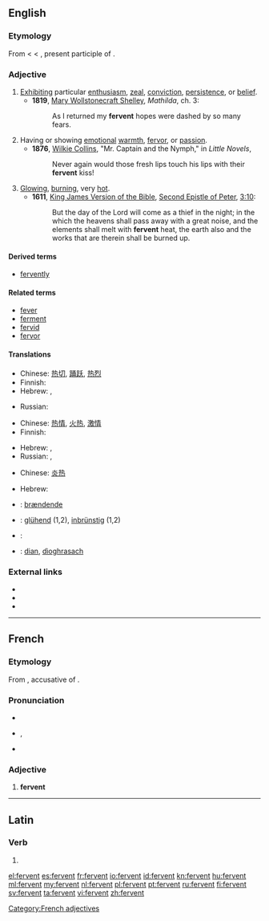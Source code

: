 ==English==

===Etymology===
From {{etyl|enm}} < {{etyl|fro}} < {{etyl|la}} {{term|lang=la|fervens}}, present participle of {{term|lang=la|fervere||to boil, ferment, glow, rage}}.

===Adjective===
{{en-adj}}

# [[exhibit|Exhibit]]ing particular [[enthusiasm]], [[zeal]], [[conviction]], [[persistence]], or [[belief]].
#* '''1819''', [[w:Mary Wollstonecraft Shelley|Mary Wollstonecraft Shelley]], ''Mathilda'', ch. 3:
#*: As I returned my '''fervent''' hopes were dashed by so many fears.
# Having or showing [[emotion]]al [[warmth]], [[fervor]], or [[passion]].
#* '''1876''', [[w:Wilkie Collins|Wilkie Collins]], "Mr. Captain and the Nymph," in ''Little Novels'',
#*: Never again would those fresh lips touch his lips with their '''fervent''' kiss!
# [[glowing|Glowing]], [[burning]], very [[hot]].
#* '''1611''', [[w:King James Version of the Bible|King James Version of the Bible]], [[w:Second Epistle of Peter|Second Epistle of Peter]], [[s:Bible (King James)/2 Peter#Chapter 3|3:10]]:
#*: But the day of the Lord will come as a thief in the night; in the which the heavens shall pass away with a great noise, and the elements shall melt with '''fervent''' heat, the earth also and the works that are therein shall be burned up.

====Derived terms====
* [[fervently]]

====Related terms====
* [[fever]]
* [[ferment]]
* [[fervid]]
* [[fervor]]

====Translations====
{{trans-top|exhibiting particular enthusiasm, zeal, conviction, persistence, or belief}}
* Chinese: [[热切]], [[踊跃]], [[热烈]]
* Finnish: {{t+|fi|kiihkeä}}
* Hebrew: {{qualifier|formally}} {{t+|he|להט|m|alt=מְלֵא לַהַט|tr=melè láhat}},  {{t|he|נלהב|m|alt=נִלְהַב|tr=nilháv}}
{{trans-mid}}
* Russian: {{t|ru|пламенный|tr=plám'ennyj}}
{{trans-bottom}}

{{trans-top|having or showing emotional warmth, fervor, or passion}}
* Chinese: [[热情]], [[火热]], [[激情]]
* Finnish: {{t+|fi|kiihkeä}}
{{trans-mid}}
* Hebrew: {{t|he|סוער|m|alt=סוֹעֵר|tr=so'ér}},  {{t-|he|תשוקה|m|alt=מְלֵא תְּשׁוּקָה|tr=melè t∫uká}}
* Russian: {{t|ru|пламенный|tr=plám'ennyj}}, {{t+|ru|жаркий|tr=žárkij}}
{{trans-bottom}}

{{trans-top|glowing, burning, very hot}}
* Chinese: [[炎热]]
{{trans-mid}}
* Hebrew: {{t-|he|לוהט|m|alt=לוֹהֵט|tr=lohét}}
{{trans-bottom}}

{{checktrans-top}}
* {{ttbc|Danish}}: [[brændende]]
* {{ttbc|German}}: [[glühend]] (1,2), [[inbrünstig]] (1,2)
* {{ttbc|Kurdish}}: {{ku-Arab|[[گه‌رمی]]}}
{{trans-mid}}
* {{ttbc|Scottish Gaelic}}: [[dian]], [[dìoghrasach]]
{{trans-bottom}}

===External links===
* {{R:Webster 1913}}
* {{R:Century 1911}}
* {{R:OneLook}}

----

==French==

===Etymology===
From {{etyl|la|fr}} {{term|ferventem|fervēntem|lang=la}}, accusative of {{term|fervens|fervēns|lang=la}}.

===Pronunciation===
* {{audio|Fr-fervent.ogg|audio}}
* {{IPA|lang=fr|/fɛʁ.vɑ̃/}}, {{SAMPA|/fER.vA~/}}
* {{homophones|fervents|lang=fr}}

===Adjective===
{{fr-adj}}

# '''fervent'''

[[Category:French adjectives]]

----

==Latin==

===Verb===
{{la-verb-form|fervent}}

# {{conjugation of|ferveo|ferveō|3|p|pres|act|ind|lang=la}}

[[el:fervent]]
[[es:fervent]]
[[fr:fervent]]
[[io:fervent]]
[[id:fervent]]
[[kn:fervent]]
[[hu:fervent]]
[[ml:fervent]]
[[my:fervent]]
[[nl:fervent]]
[[pl:fervent]]
[[pt:fervent]]
[[ru:fervent]]
[[fi:fervent]]
[[sv:fervent]]
[[ta:fervent]]
[[vi:fervent]]
[[zh:fervent]]